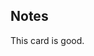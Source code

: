 {{CardPage
|quote = You sure that guy even has kidneys?
|description = Apply [[Stun]]. </br> [[Expend]]
|cost = 1
|character = Sal
|rarity = Rare
|decktype = Battle
|cardtype = Attack
|keywords = [[Stun]], [[Expend]]
|upgradeable = Yes
|expreq = 7
|upgrade1 = Boosted Kidney Shot
|upgrade1summary = Deals 2-6 base damage
|upgrade2 = Pale Kidney Shot
|upgrade2summary = Cost 1 action less
}}
==Notes==
This card is good.